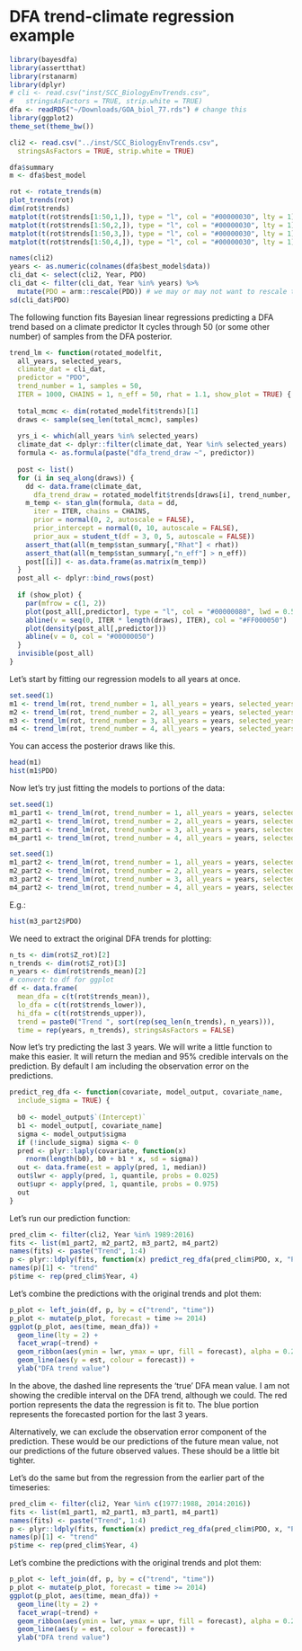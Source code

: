# DFA trend-climate regression example

```r
library(bayesdfa)
library(assertthat)
library(rstanarm)
library(dplyr)
# cli <- read.csv("inst/SCC_BiologyEnvTrends.csv", 
#   stringsAsFactors = TRUE, strip.white = TRUE)
dfa <- readRDS("~/Downloads/GOA_biol_77.rds") # change this
library(ggplot2)
theme_set(theme_bw())

cli2 <- read.csv("../inst/SCC_BiologyEnvTrends.csv", 
  stringsAsFactors = TRUE, strip.white = TRUE)
```

```r
dfa$summary
m <- dfa$best_model
```

```r
rot <- rotate_trends(m)
plot_trends(rot)
dim(rot$trends)
matplot(t(rot$trends[1:50,1,]), type = "l", col = "#00000030", lty = 1)
matplot(t(rot$trends[1:50,2,]), type = "l", col = "#00000030", lty = 1)
matplot(t(rot$trends[1:50,3,]), type = "l", col = "#00000030", lty = 1)
matplot(t(rot$trends[1:50,4,]), type = "l", col = "#00000030", lty = 1)
```

```r
names(cli2)
years <- as.numeric(colnames(dfa$best_model$data))
cli_dat <- select(cli2, Year, PDO)
cli_dat <- filter(cli_dat, Year %in% years) %>%
  mutate(PDO = arm::rescale(PDO)) # we may or may not want to rescale the predictors like this
sd(cli_dat$PDO)
```

The following function fits Bayesian linear regressions predicting a DFA trend based on a climate predictor It cycles through 50 (or some other number) of samples from the DFA posterior.

```r
trend_lm <- function(rotated_modelfit,
  all_years, selected_years,
  climate_dat = cli_dat,
  predictor = "PDO",
  trend_number = 1, samples = 50, 
  ITER = 1000, CHAINS = 1, n_eff = 50, rhat = 1.1, show_plot = TRUE) {
  
  total_mcmc <- dim(rotated_modelfit$trends)[1]
  draws <- sample(seq_len(total_mcmc), samples)
  
  yrs_i <- which(all_years %in% selected_years)
  climate_dat <- dplyr::filter(climate_dat, Year %in% selected_years)
  formula <- as.formula(paste("dfa_trend_draw ~", predictor))
  
  post <- list()
  for (i in seq_along(draws)) {
    dd <- data.frame(climate_dat, 
      dfa_trend_draw = rotated_modelfit$trends[draws[i], trend_number, yrs_i])
    m_temp <- stan_glm(formula, data = dd, 
      iter = ITER, chains = CHAINS,
      prior = normal(0, 2, autoscale = FALSE),
      prior_intercept = normal(0, 10, autoscale = FALSE),
      prior_aux = student_t(df = 3, 0, 5, autoscale = FALSE))
    assert_that(all(m_temp$stan_summary[,"Rhat"] < rhat))
    assert_that(all(m_temp$stan_summary[,"n_eff"] > n_eff))
    post[[i]] <- as.data.frame(as.matrix(m_temp))
  }
  post_all <- dplyr::bind_rows(post)
  
  if (show_plot) {
    par(mfrow = c(1, 2))
    plot(post_all[,predictor], type = "l", col = "#00000080", lwd = 0.5)
    abline(v = seq(0, ITER * length(draws), ITER), col = "#FF000050")
    plot(density(post_all[,predictor]))
    abline(v = 0, col = "#00000050")
  }
  invisible(post_all)
}
```

Let's start by fitting our regression models to all years at once.

```r
set.seed(1) 
m1 <- trend_lm(rot, trend_number = 1, all_years = years, selected_years = years)
m2 <- trend_lm(rot, trend_number = 2, all_years = years, selected_years = years)
m3 <- trend_lm(rot, trend_number = 3, all_years = years, selected_years = years)
m4 <- trend_lm(rot, trend_number = 4, all_years = years, selected_years = years)
```

You can access the posterior draws like this.

```r
head(m1)
hist(m1$PDO)
```

Now let's try just fitting the models to portions of the data:

```r
set.seed(1)
m1_part1 <- trend_lm(rot, trend_number = 1, all_years = years, selected_years = 1977:1988)
m2_part1 <- trend_lm(rot, trend_number = 2, all_years = years, selected_years = 1977:1988)
m3_part1 <- trend_lm(rot, trend_number = 3, all_years = years, selected_years = 1977:1988)
m4_part1 <- trend_lm(rot, trend_number = 4, all_years = years, selected_years = 1977:1988)
```

```r
set.seed(1)
m1_part2 <- trend_lm(rot, trend_number = 1, all_years = years, selected_years = 1989:2013)
m2_part2 <- trend_lm(rot, trend_number = 2, all_years = years, selected_years = 1989:2013)
m3_part2 <- trend_lm(rot, trend_number = 3, all_years = years, selected_years = 1989:2013)
m4_part2 <- trend_lm(rot, trend_number = 4, all_years = years, selected_years = 1989:2013)
```

E.g.:

```r
hist(m3_part2$PDO)
```

We need to extract the original DFA trends for plotting:

```r
n_ts <- dim(rot$Z_rot)[2]
n_trends <- dim(rot$Z_rot)[3]
n_years <- dim(rot$trends_mean)[2]
# convert to df for ggplot
df <- data.frame(
  mean_dfa = c(t(rot$trends_mean)),
  lo_dfa = c(t(rot$trends_lower)),
  hi_dfa = c(t(rot$trends_upper)),
  trend = paste0("Trend ", sort(rep(seq_len(n_trends), n_years))),
  time = rep(years, n_trends), stringsAsFactors = FALSE)
```

Now let's try predicting the last 3 years. We will write a little function to make this easier. It will return the median and 95% credible intervals on the prediction. By default I am including the observation error on the predictions.

```r
predict_reg_dfa <- function(covariate, model_output, covariate_name, 
  include_sigma = TRUE) {
  
  b0 <- model_output$`(Intercept)`
  b1 <- model_output[, covariate_name]
  sigma <- model_output$sigma
  if (!include_sigma) sigma <- 0
  pred <- plyr::laply(covariate, function(x) 
    rnorm(length(b0), b0 + b1 * x, sd = sigma))
  out <- data.frame(est = apply(pred, 1, median))
  out$lwr <- apply(pred, 1, quantile, probs = 0.025)
  out$upr <- apply(pred, 1, quantile, probs = 0.975)
  out
}
```

Let's run our prediction function:

```r
pred_clim <- filter(cli2, Year %in% 1989:2016)
fits <- list(m1_part2, m2_part2, m3_part2, m4_part2)
names(fits) <- paste("Trend", 1:4)
p <- plyr::ldply(fits, function(x) predict_reg_dfa(pred_clim$PDO, x, "PDO"))
names(p)[1] <- "trend"
p$time <- rep(pred_clim$Year, 4)
```

Let's combine the predictions with the original trends and plot them:

```r
p_plot <- left_join(df, p, by = c("trend", "time"))
p_plot <- mutate(p_plot, forecast = time >= 2014)
ggplot(p_plot, aes(time, mean_dfa)) + 
  geom_line(lty = 2) +
  facet_wrap(~trend) +
  geom_ribbon(aes(ymin = lwr, ymax = upr, fill = forecast), alpha = 0.2) +
  geom_line(aes(y = est, colour = forecast)) + 
  ylab("DFA trend value")
```

In the above, the dashed line represents the 'true' DFA mean value. I am not showing the credible interval on the DFA trend, although we could. The red portion represents the data the regression is fit to. The blue portion represents the forecasted portion for the last 3 years.

Alternatively, we can exclude the observation error component of the prediction. These would be our predictions of the future mean value, not our predictions of the future observed values. These should be a little bit tighter.

Let's do the same but from the regression from the earlier part of the timeseries:

```r
pred_clim <- filter(cli2, Year %in% c(1977:1988, 2014:2016))
fits <- list(m1_part1, m2_part1, m3_part1, m4_part1)
names(fits) <- paste("Trend", 1:4)
p <- plyr::ldply(fits, function(x) predict_reg_dfa(pred_clim$PDO, x, "PDO"))
names(p)[1] <- "trend"
p$time <- rep(pred_clim$Year, 4)
```

Let's combine the predictions with the original trends and plot them:

```r
p_plot <- left_join(df, p, by = c("trend", "time"))
p_plot <- mutate(p_plot, forecast = time >= 2014)
ggplot(p_plot, aes(time, mean_dfa)) + 
  geom_line(lty = 2) +
  facet_wrap(~trend) +
  geom_ribbon(aes(ymin = lwr, ymax = upr, fill = forecast), alpha = 0.2) +
  geom_line(aes(y = est, colour = forecast)) + 
  ylab("DFA trend value")
```
